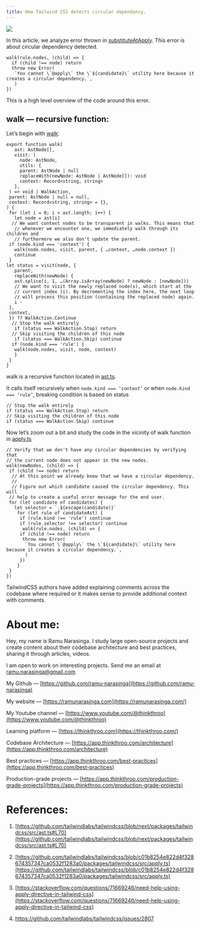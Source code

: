 ```yaml
---
title: How Tailwind CSS detects circular dependancy.
---
```


![](https://miro.medium.com/v2/resize:fit:875/1*VThlmyxd0bN028srx1jlVg.png)

In this article, we analyze error thrown in [substituteAtApply](https://github.com/tailwindlabs/tailwindcss/blob/c01b8254e822d4f328674357347ca0532f1283a0/packages/tailwindcss/src/apply.ts). This error is about circular dependency detected.

```plaintext
walk(rule.nodes, (child) => {
  if (child !== node) return
  throw new Error(
   `You cannot \`@apply\` the \`${candidate}\` utility here because it creates a circular dependency.`,
   )
})
```

This is a high level overview of the code around this error.

## **walk — recursive function:**

Let’s begin with [walk](https://github.com/tailwindlabs/tailwindcss/blob/next/packages/tailwindcss/src/ast.ts#L70):

```plaintext
export function walk(
   ast: AstNode[],
   visit: (
     node: AstNode,
     utils: {
     parent: AstNode | null
     replaceWith(newNode: AstNode | AstNode[]): void
     context: Record<string, string>
   },
 ) => void | WalkAction,
 parent: AstNode | null = null,
 context: Record<string, string> = {},
) {
 for (let i = 0; i < ast.length; i++) {
   let node = ast[i]
  // We want context nodes to be transparent in walks. This means that
   // whenever we encounter one, we immediately walk through its children and
   // furthermore we also don't update the parent.
 if (node.kind === 'context') {
   walk(node.nodes, visit, parent, { …context, …node.context })
   continue
 }
let status = visit(node, {
   parent,
   replaceWith(newNode) {
   ast.splice(i, 1, …(Array.isArray(newNode) ? newNode : [newNode]))
   // We want to visit the newly replaced node(s), which start at the
   // current index (i). By decrementing the index here, the next loop
   // will process this position (containing the replaced node) again.
   i - 
 },
 context,
 }) ?? WalkAction.Continue
  // Stop the walk entirely
   if (status === WalkAction.Stop) return
  // Skip visiting the children of this node
   if (status === WalkAction.Skip) continue
  if (node.kind === 'rule') {
   walk(node.nodes, visit, node, context)
   }
 }
}
```

walk is a recursive function located in [ast.ts](https://github.com/tailwindlabs/tailwindcss/blob/next/packages/tailwindcss/src/ast.ts#L70C1-L118C1).

It calls itself recursively when `node.kind === ‘context’` or when `node.kind === ‘rule’`, breaking condition is based on status

```plaintext
// Stop the walk entirely
if (status === WalkAction.Stop) return
// Skip visiting the children of this node
if (status === WalkAction.Skip) continue
```

Now let’s zoom out a bit and study the code in the vicinity of walk function in [apply.ts](https://github.com/tailwindlabs/tailwindcss/blob/c01b8254e822d4f328674357347ca0532f1283a0/packages/tailwindcss/src/apply.ts)

```plaintext
// Verify that we don't have any circular dependencies by verifying that
// the current node does not appear in the new nodes.
walk(newNodes, (child) => {
 if (child !== node) return
  // At this point we already know that we have a circular dependency.
  //
  // Figure out which candidate caused the circular dependency. This will
 // help to create a useful error message for the end user.
 for (let candidate of candidates) {
   let selector = `.${escape(candidate)}`
    for (let rule of candidateAst) {
     if (rule.kind !== 'rule') continue
     if (rule.selector !== selector) continue
      walk(rule.nodes, (child) => {
     if (child !== node) return
      throw new Error(
       `You cannot \`@apply\` the \`${candidate}\` utility here because it creates a circular dependency.`,
       )
     })
    }
 }
})
```

TailwindCSS authors have added explaining comments across the codebase where required or it makes sense to provide additional context  
with comments.

# **About me:**

Hey, my name is Ramu Narasinga. I study large open-source projects and create content about their codebase architecture and best practices, sharing it through articles, videos.

I am open to work on interesting projects. Send me an email at ramu.narasinga@gmail.com

My Github — [https://github.com/ramu-narasinga](https://github.com/ramu-narasinga)

My website — [https://ramunarasinga.com](https://ramunarasinga.com/)

My Youtube channel — [https://www.youtube.com/@thinkthroo](https://www.youtube.com/@thinkthroo)

Learning platform — [https://thinkthroo.com](https://thinkthroo.com/)

Codebase Architecture — [https://app.thinkthroo.com/architecture](https://app.thinkthroo.com/architecture)

Best practices — [https://app.thinkthroo.com/best-practices](https://app.thinkthroo.com/best-practices)

Production-grade projects — [https://app.thinkthroo.com/production-grade-projects](https://app.thinkthroo.com/production-grade-projects)

# **References:**

1. [https://github.com/tailwindlabs/tailwindcss/blob/next/packages/tailwindcss/src/ast.ts#L70](https://github.com/tailwindlabs/tailwindcss/blob/next/packages/tailwindcss/src/ast.ts#L70)
    
2. [https://github.com/tailwindlabs/tailwindcss/blob/c01b8254e822d4f328674357347ca0532f1283a0/packages/tailwindcss/src/apply.ts](https://github.com/tailwindlabs/tailwindcss/blob/c01b8254e822d4f328674357347ca0532f1283a0/packages/tailwindcss/src/apply.ts)
    
3. [https://stackoverflow.com/questions/71669246/need-help-using-apply-directive-in-tailwind-css](https://stackoverflow.com/questions/71669246/need-help-using-apply-directive-in-tailwind-css)
    
4. https://github.com/tailwindlabs/tailwindcss/issues/2807
